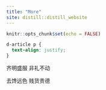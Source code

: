```yaml
---
title: "More"
site: distill::distill_website
---
```


```r
knitr::opts_chunk$set(echo = FALSE)
```

```css
d-article p {
  text-align: justify;
}
```

齐明盛服 非礼不动

去馋远色 贱货贵德
